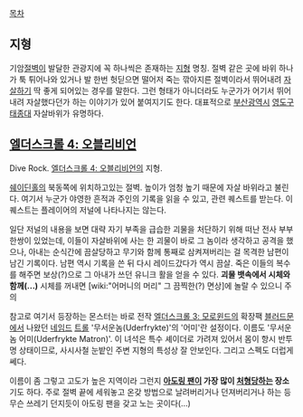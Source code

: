 [[목차]]
== 지형 ==
기암[[절벽]]이 발달한 관광지에 꼭 하나씩은 존재하는 [[지형]] 명칭. 절벽 같은 곳에 바위 하나가 툭 튀어나와 있거나 발 한번 헛딛으면 떨어저 죽는 깎아지른 절벽이라서 뛰어내려 [[자살]]하기 딱 좋게 되어있는 경우를 말한다. 그런 형태가 아니더라도 누군가가 어기서 뛰어내려 자살했다던가 하는 이야기가 있어 붙여지기도 한다. 대표적으로 [[부산광역시]] [[영도구]] [[태종대]] 자살바위가 유명하다. 
== [[엘더스크롤 4: 오블리비언]] ==
Dive Rock. [[엘더스크롤 4: 오블리비언]]의 지형.

[[쉐이딘홀]]의 북동쪽에 위치하고있는 절벽. 높이가 엄청 높기 때문에 자살 바위라고 불린다. 여기서 누군가 야영한 흔적과 주인의 기록을 읽을 수 있고, 관련 퀘스트를 받는다. 이 퀘스트는 플레이어의 저널에 나타나지는 않는다. 

일단 저널의 내용을 보면 대략 자기 부족을 급습한 괴물을 처단하기 위해 떠난 전사 부부 한쌍이 있었는데, 이들이 자살바위에 사는 한 괴물이 바로 그 놈이라 생각하고 공격을 했으나, 아내는 순식간에 끔살당하고 무기와 함께 통째로 삼켜져버리는 걸 목격한 남편이 남긴 기록이다. 남편 역시 기록을 쓴 뒤 다시 레이드갔다가 역시 끔살. 죽은 이들의 복수를 해주면 보상(?)으로 그 아내가 쓰던 유니크 활을 얻을 수 있다. '''괴물 뱃속에서 시체와 함께(...)''' 시체를 꺼내면 [wiki:"어머니의 머리" 그 끔찍한(?) 면상]에 놀랄 수 있으니 주의


참고로 여기서 등장하는 몬스터는 바로 전작 [[엘더스크롤 3: 모로윈드]]의 확장팩 [[블러드문]]에서 나왔던 [[네임드]] [[트롤]] '무서운놈(Uderfrykte)'의 '어미'란 설정이다. 이름도 '무서운놈 어미(Uderfrykte Matron)'. 이 녀석은 특수 셰이더로 가려져 있어서 몸이 항시 반투명 상태이므로, 사시사철 눈밭인 주변 지형의 특성상 잘 안보인다. 그리고 스펙도 더럽게 쎄다.

이름이 좀 그렇고 고도가 높은 지역이라 그런지 '''[[아도링 팬]]이 가장 많이 [[처형]]당하는 장소'''기도 하다. 주로 절벽 끝에 세워놓고 온갖 방법으로 날려버리거나 던져버리거나 하는 등 무슨 쓰레기 던지듯이 아도링 팬을 갖고 노는 곳이다(...)

